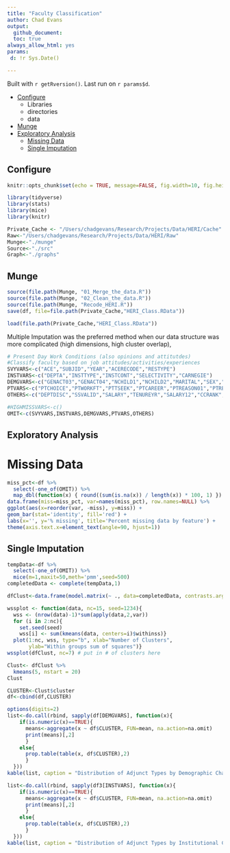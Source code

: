 ```yaml
---
title: "Faculty Classification"
author: Chad Evans
output: 
  github_document:
  toc: true
always_allow_html: yes
params:
 d: !r Sys.Date() 

---
```

Built with `r getRversion()`.  Last run on `r params$d`.

* [Configure](#config)
    + Libraries
    + directories
    + data
* [Munge](#munge)
* [Exploratory Analysis](#exploratory)
    + [Missing Data](#missing)
    + [Single Imputation](#impute)
    

## Configure{#config}
```r
knitr::opts_chunk$set(echo = TRUE, message=FALSE, fig.width=10, fig.height=10, fig.path='graphs/', cache.path ='cache/')
```

```r
library(tidyverse)
library(stats)
library(mice)
library(knitr)
```

```r
Private_Cache <- "/Users/chadgevans/Research/Projects/Data/HERI/Cache"
Raw<-"/Users/chadgevans/Research/Projects/Data/HERI/Raw"
Munge<-"./munge"
Source<-"./src"
Graph<-"./graphs"
```

## Munge{#munge}
```r
source(file.path(Munge, "01_Merge_the_data.R"))
source(file.path(Munge, "02_Clean_the_data.R"))
source(file.path(Munge, "Recode_HERI.R"))
save(df, file=file.path(Private_Cache,"HERI_Class.RData"))
```

```r
load(file.path(Private_Cache,"HERI_Class.RData"))
```


 Multiple Imputation was the preferred method when our
data structure was more complicated (high dimensions, high cluster overlap),

```r
# Present Day Work Conditions (also opinions and attitutdes)
#Classify faculty based on job attitudes/activities/experiences
SVYVARS<-c("ACE","SUBJID","YEAR","ACERECODE","RESTYPE")
INSTVARS<-c("DEPTA","INSTTYPE","INSTCONT","SELECTIVITY","CARNEGIE")
DEMGVARS<-c("GENACT03","GENACT04","NCHILD1","NCHILD2","MARITAL","SEX","NATENGSP","RACEGROUP","STATE","OBEREG","MAJORA","AGE")
PTVARS<-c("PTCHOICE","PTWORKFT","PTTSEEK","PTCAREER","PTREASON01","PTREASON02","PTREASON03","PTREASON04","PTREASON05","PTREASON06","PTREASON07","PTRESOURCES01","PTRESOURCES02","PTRESOURCES03","PTRESOURCES04","PTRESOURCES05","PTOPN01","PTOPN02","PTOPN03","PTOPN04","PTOPN05","PTOPN06","PTOPN07","PTOPN08","PTOPN09","PTOPN10","PTTEACH","PTSALARY","PTPAY")
OTHERS<-c("DEPTDISC","SSVALID","SALARY","TENUREYR","SALARY12","CCRANK","CCSTATUS","SALARYBASE","BIRTHYR")

#HIGHMISSVARS<-c()
OMIT<-c(SVYVARS,INSTVARS,DEMGVARS,PTVARS,OTHERS)
```

## Exploratory Analysis{#explore}

# Missing Data{#missing}

```r
miss_pct<-df %>% 
  select(-one_of(OMIT)) %>%
  map_dbl(function(x) { round((sum(is.na(x)) / length(x)) * 100, 1) })
data.frame(miss=miss_pct, var=names(miss_pct), row.names=NULL) %>%
ggplot(aes(x=reorder(var, -miss), y=miss)) +
geom_bar(stat='identity', fill='red') +
labs(x='', y='% missing', title='Percent missing data by feature') +
theme(axis.text.x=element_text(angle=90, hjust=1))
```

## Single Imputation{#impute}

```r
tempData<-df %>% 
  select(-one_of(OMIT)) %>%
  mice(m=1,maxit=50,meth='pmm',seed=500)
completedData <- complete(tempData,1)
```

```r
dfClust<-data.frame(model.matrix(~ ., data=completedData, contrasts.arg = lapply(completedData[,sapply(completedData, is.factor)], contrasts, contrasts=FALSE)))
```

```r
wssplot <- function(data, nc=15, seed=1234){
  wss <- (nrow(data)-1)*sum(apply(data,2,var))
  for (i in 2:nc){
    set.seed(seed)
    wss[i] <- sum(kmeans(data, centers=i)$withinss)}
  plot(1:nc, wss, type="b", xlab="Number of Clusters",
       ylab="Within groups sum of squares")}
wssplot(dfClust, nc=7) # put in # of clusters here
```

```r
Clust<- dfClust %>%
  kmeans(5, nstart = 20)
Clust
```

```r
CLUSTER<-Clust$cluster
df<-cbind(df,CLUSTER)
```


```r
options(digits=2)
list<-do.call(rbind, sapply(df[DEMGVARS], function(x){
    if(is.numeric(x)==TRUE){
      means<-aggregate(x ~ df$CLUSTER, FUN=mean, na.action=na.omit)
      print(means)[,2]
      }
    else{
      prop.table(table(x, df$CLUSTER),2)
      }
  }))
kable(list, caption = "Distribution of Adjunct Types by Demographic Characteristics")
```


```r
list<-do.call(rbind, sapply(df3[INSTVARS], function(x){
    if(is.numeric(x)==TRUE){
      means<-aggregate(x ~ df$CLUSTER, FUN=mean, na.action=na.omit)
      print(means)[,2]
      }
    else{
      prop.table(table(x, df$CLUSTER),2)
      }
  }))
kable(list, caption = "Distribution of Adjunct Types by Institutional Characteristics")
```


